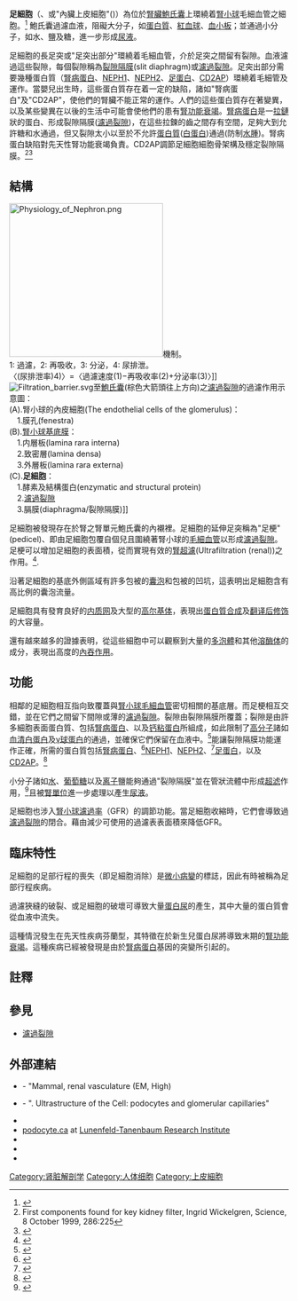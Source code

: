 {{Medical}}
{{Infobox cell
| Name        = 足細胞
| Latin       = podocytus
| Precursor   = [[Intermediate_mesoderm|Intermediate mesoderm]]
| Image       = Renal corpuscle.svg
| Caption     = 
{{refbegin}}
血液流動在入球小動脈(9)上端，及出球小動脈(11)下端。血液流過腎小球的毛細血管(10)，它是通過壓力過濾。足細胞(3a及3b，綠色)環繞在毛細管上。血液通濾過"裂隙膈膜"(或[[濾過裂隙|濾過裂隙]])，介於足細胞的足突或腳之間。過濾後的尿液通過了近曲小管(B，黃色)在右端.
{{col-begin}}
{{col-break}}
A - [[腎小體|腎小體]]<br>
B - [[近曲小管|近曲小管]]<br>
C - [[遠曲小管|遠曲小管]]<br>
D - [[腎小球旁器|腎小球旁器]]<br>
1. [[基底膜|基底膜]]([[基底層|基底層]])<br>
2. [[鮑氏囊|鮑氏囊]] - [[:wikt:parietal|壁層]]<br>
'''3. [[鮑氏囊|鮑氏囊]] - [[器官|器官]]層<br>
'''3a. 足細胞<br>
'''3b. [[足細胞#結構特性|足梗]](足細胞足突)'''
{{col-break|gap=1em}}
4. [[鮑氏囊|鮑氏囊]](尿液空間)<br>
5a. [[腎小球系膜|系膜]] - [[腎小球內系膜細胞|腎小球內系膜細胞]] cell<br>
5b. [[腎小球系膜|系膜]] - [[腎小球外系膜细胞|腎小球外系膜细胞]] cell<br>
6. [[鄰腎小球細胞|鄰腎小球細胞]]([[腎小球旁器|腎小球旁器]])<br>
7. [[緻密斑|緻密斑]]<br>
8. [[肌肉細胞|肌肉細胞]]([[平滑肌|平滑肌]])<br>
9. [[入球小動脈|入球小動脈]]<br>
10. [[腎小球|腎小球毛細血管]]<br>
11. [[出球小動脈|出球小動脈]]
{{col-end}}
| Image2     = PhysiologieGlomérulaire.png
| Caption2   = [[腎小球|腎小球]]{{small|(圖用法語表示，不過"[[腎小球基底膜|腎小球基底膜]]及足細胞"標示在近中央.)}}
| System     =
| Location   = [[腎|腎]]的[[鮑氏囊|鮑氏囊]]
<!--
| Dorlands   = six/000084389
| DorlandsID = Podocyte
-->
}}

'''足細胞'''（{{lang|en|podocyte}}、或"內臟上皮細胞"({{lang|en|visceral epithelial cell}})）為位於[[腎臟|腎臟]][[鮑氏囊|鮑氏囊]]上環繞着[[腎小球|腎小球]]毛細血管之細胞。<ref>{{DorlandsDict|six/000084389|Podocyte}}</ref> 鮑氏囊過濾血液，阻礙大分子，如[[蛋白質|蛋白質]]、[[紅血球|紅血球]]、[[血小板|血小板]]；並通過小分子，如水、鹽及糖，進一步形成[[尿|尿液]]。

足細胞的長足突或"足突出部分"環繞着毛細血管，介於足突之間留有裂隙。血液濾過這些裂隙，每個裂隙稱為[[濾過裂隙|裂隙隔膜]](slit diaphragm)或[[濾過裂隙|濾過裂隙]]。足突出部分需要幾種蛋白質（[[腎病蛋白|腎病蛋白]]、[[KIRREL|NEPH1]]、[[KIRREL3|NEPH2]]、[[足蛋白|足蛋白]]、[[CD2AP|CD2AP]]）環繞着毛細管及運作。當嬰兒出生時，這些蛋白質存在着一定的缺陷，諸如"腎病蛋白"及"CD2AP"，使他們的腎臟不能正常的運作。人們的這些蛋白質存在著變異，以及某些變異在以後的生活中可能會使他們{{le|遺傳傾向性|Genetic predisposition}}的患有[[腎功能衰竭|腎功能衰竭]]。[[腎病蛋白|腎病蛋白]]是一[[拉鏈|拉鏈]]狀的蛋白、形成裂隙隔膜([[濾過裂隙|濾過裂隙]])，在這些拉鍊的齒之間存有空間，足夠大到允許糖和水通過，但又裂隙太小以至於不允許[[蛋白質|蛋白質]]([[白蛋白|白蛋白]])通過(防制[[水腫|水腫]])。腎病蛋白缺陷對先天性腎功能衰竭負責。CD2AP調節足細胞細胞骨架構及穩定裂隙隔膜。<ref>First components found for key kidney filter, Ingrid Wickelgren, Science, 8 October 1999, 286:225</ref><ref>{{cite journal|title=Molecular genetic analysis of podocyte genes in focal segmental glomerulosclerosis--a review|pages=1291–1304|issn=1432-1076|journal=European Journal of Pediatrics|volume=168|issue=11|date=2009-11|doi=10.1007/s00431-009-1017-x|url=https://www.ncbi.nlm.nih.gov/pubmed/19562370|accessdate=2019-02-12|author=M. M. Löwik, P. J. Groenen, E. N. Levtchenko, L. A. Monnens, L. P. van den Heuvel|pmid=19562370|pmc=PMC2745545|archive-date=2019-09-13|archive-url=https://web.archive.org/web/20190913114445/https://www.ncbi.nlm.nih.gov/pubmed/19562370/|dead-url=no}}</ref>

==結構==
{{seealso|腎生理學}}
[[File:Physiology_of_Nephron.png|277px]]機制。<br>1: 過濾，2: 再吸收，3: 分泌，4: 尿排泄。<br>〈(尿排泄率)4)〉=〈過濾速度(1)−再吸收率(2)+分泌率(3)〉]]
[[File:Filtration_barrier.svg|thumb]]至[[鮑氏囊|鮑氏囊]](棕色大箭頭往上方向)之[[濾過裂隙|濾過裂隙]]的過濾作用示意圖：<br>(A).腎小球的內皮細胞(The endothelial cells of the glomerulus)：<br>　1.膜孔(fenestra)<br>(B).[[腎小球基底膜|腎小球基底膜]]：<br>　1.内層板(lamina rara interna)<br>　2.致密層(lamina densa)<br>　3.外層板(lamina rara externa)<br>(C).'''足細胞'''：<br>　1.酵素及結構蛋白(enzymatic and structural protein)<br>　2.[[濾過裂隙|濾過裂隙]]<br>　3.膈膜(diaphragma/裂隙隔膜)]]

足細胞被發現存在於腎之腎單元鮑氏囊的內襯裡。足細胞的延伸足突稱為"足梗"(pedicel)、即由足細胞包覆自個兒且圍繞著腎小球的[[微血管|毛細血管]]以形成[[濾過裂隙|濾過裂隙]]。足梗可以增加足細胞的表面積，從而實現有效的[[腎超濾|腎超濾]](Ultrafiltration (renal))之作用。<ref>{{GeorgiaPhysiology|7/7ch04/7ch04p08}}</ref>.

沿著足細胞的基底外側區域有許多包被的[[囊泡|囊泡]]和包被的凹坑，這表明出足細胞含有高比例的囊泡流量。

足細胞具有發育良好的[[内质网|内质网]]及大型的[[高尔基体|高尔基体]]，表現出[[蛋白质#合成|蛋白質合成]]及[[翻译后修饰|翻译后修饰]]的大容量。

還有越來越多的證據表明，從這些細胞中可以觀察到大量的[[核内体|多泡體]]和其他[[溶酶体|溶酶体]]的成分，表現出高度的[[內吞作用|內吞作用]]。

==功能==
{{seealso|緻密斑|腎功能}}

相鄰的足細胞相互指向致覆蓋與[[腎小球|腎小球毛細血管]]密切相關的基底層。而足梗相互交錯，並在它們之間留下間隙或薄的[[濾過裂隙|濾過裂隙]]。裂隙由裂隙隔膜所覆蓋；裂隙是由許多細胞表面蛋白質、包括[[腎病蛋白|腎病蛋白]]、{{le|足糖萼蛋白|Podocalyxin}}以及[[钙粘蛋白|钙粘蛋白]]所組成，如此限制了[[高分子|高分子]]諸如[[血清白蛋白|血清白蛋白]]及[[γ球蛋白|γ球蛋白]]的通過，並確保它們保留在血液中。<ref>{{Cite journal | last1 = Jarad | first1 = G. | last2 = Miner | first2 = J. H. | title = Update on the glomerular filtration barrier | journal = Current Opinion in Nephrology and Hypertension | volume = 18 | issue = 3 | pages = 226–232 | year = 2009 | pmid = 19374010 | pmc = 2895306 | doi=10.1097/mnh.0b013e3283296044}}</ref>能讓裂隙隔膜功能運作正確，所需的蛋白質包括[[腎病蛋白|腎病蛋白]]、<ref>{{Cite journal | last1 = Wartiovaara | first1 = J. | last2 = Ofverstedt | first2 = L. G. R. | last3 = Khoshnoodi | first3 = J. | last4 = Zhang | first4 = J. | last5 = Mäkelä | first5 = E. | last6 = Sandin | first6 = S. | last7 = Ruotsalainen | first7 = V. | last8 = Cheng | first8 = R. H. | last9 = Jalanko | first9 = H. | last10 = Skoglund | doi = 10.1172/JCI22562 | first10 = U. | last11 = Tryggvason | first11 = K. | title = Nephrin strands contribute to a porous slit diaphragm scaffold as revealed by electron tomography | url = https://archive.org/details/sim_journal-of-clinical-investigation_2004-11_114_10/page/1475 | journal = Journal of Clinical Investigation | volume = 114 | issue = 10 | pages = 1475–1483 | year = 2004 | pmid = 15545998 | pmc =525744 }}</ref>[[KIRREL|NEPH1]]、[[KIRREL3|NEPH2]]、<ref>{{Cite journal | last1 = Neumann-Haefelin | first1 = E. | last2 = Kramer-Zucker | first2 = A. | last3 = Slanchev | first3 = K. | last4 = Hartleben | first4 = B. | last5 = Noutsou | first5 = F. | last6 = Martin | first6 = K. | last7 = Wanner | first7 = N. | last8 = Ritter | first8 = A. | last9 = Gödel | first9 = M. | doi = 10.1093/hmg/ddq108 | last10 = Pagel | first10 = P. | last11 = Fu | first11 = X. | last12 = Müller | first12 = A. | last13 = Baumeister | first13 = R. | last14 = Walz | first14 = G. | last15 = Huber | first15 = T. B. | title = A model organism approach: Defining the role of Neph proteins as regulators of neuron and kidney morphogenesis | journal = Human Molecular Genetics | volume = 19 | issue = 12 | pages = 2347–2359 | year = 2010 | pmid = 20233749 | pmc = }}</ref>[[足蛋白|足蛋白]]，以及[[CD2AP|CD2AP]]。<ref>{{Cite journal | last1 = Fukasawa | first1 = H. | last2 = Bornheimer | first2 = S. | last3 = Kudlicka | first3 = K. | last4 = Farquhar | first4 = M. G. | title = Slit Diaphragms Contain Tight Junction Proteins | doi = 10.1681/ASN.2008101117 | journal = Journal of the American Society of Nephrology | volume = 20 | issue = 7 | pages = 1491–1503 | year = 2009 | pmid = 19478094 | pmc =2709684 }}</ref>

小分子諸如[[水|水]]、[[葡萄糖|葡萄糖]]以及[[离子|离子]]鹽能夠通過"裂隙隔膜"並在管狀流體中形成[[超滤|超滤]]作用，<ref>{{eMedicineDictionary| Podocyte}}</ref>且被[[腎單位|腎單位]]進一步處理以產生[[尿|尿液]]。

足細胞也涉入[[腎功能#腎小球濾過率|腎小球濾過率]]（GFR）的調節功能。當足細胞收縮時，它們會導致過[[濾過裂隙|濾過裂隙]]的閉合。藉由減少可使用的過濾表表面積來降低GFR。

==臨床特性==
{{seealso|微小病變|蛋白尿|先天性腎病綜合癥|腎病蛋白|膠體滲透壓}}

足細胞的足部行程的喪失（即足細胞消除）是[[微小病變|微小病變]]的標誌，因此有時被稱為足部行程疾病。

過濾狹縫的破裂、或足細胞的破壞可導致大量[[蛋白尿|蛋白尿]]的產生，其中大量的蛋白質會從血液中流失。

這種情況發生在先天性疾病芬蘭型{{le|先天性腎病綜合癥|Congenital nephrotic syndrome}}，其特徵在於新生兒蛋白尿將導致末期的[[腎功能衰竭|腎功能衰竭]]。這種疾病已經被發現是由於[[腎病蛋白|腎病蛋白]]基因的突變所引起的。

==註釋==
{{reflist}}

==參見==
* [[濾過裂隙|濾過裂隙]]

==外部連結==
* {{UCDavisOrganology|Urinary/mammal/vasc1/vasc1}} - "Mammal, renal vasculature (EM, High)
* {{BUHistology|22401loa}} - ". Ultrastructure of the Cell: podocytes and glomerular capillaries"
* {{UIUCHistologySubject|1400}}
* [http://www.podocyte.ca/ podocyte.ca]{{dead link|date=十月 2017 |bot=InternetArchiveBot }} at [[Lunenfeld-Tanenbaum_Research_Institute|Lunenfeld-Tanenbaum Research Institute]]
* {{GeorgiaPhysiology|7/7ch04/7ch04p09}}
* {{BUHistology|22402loa}}
* {{BUHistology|22403loa}}

{{Kidney}}
{{Germ layer}}

[[Category:肾脏解剖学|Category:肾脏解剖学]]
[[Category:人体细胞|Category:人体细胞]]
[[Category:上皮細胞|Category:上皮細胞]]